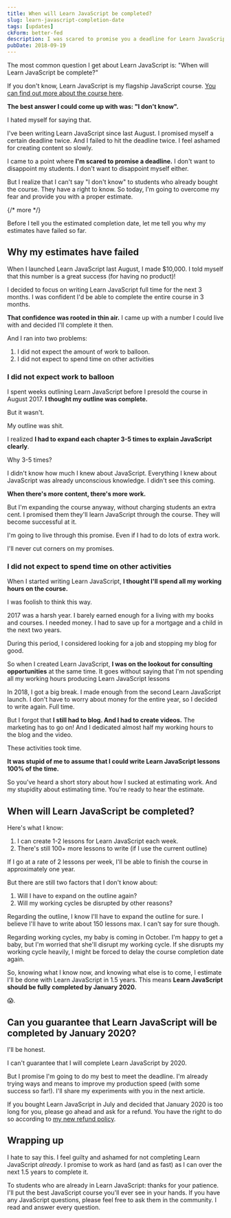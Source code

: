 ```yaml
---
title: When will Learn JavaScript be completed?
slug: learn-javascript-completion-date
tags: [updates]
ckForm: better-fed
description: I was scared to promise you a deadline for Learn JavaScript because I failed to meet my internal deadlines twice. But I'm going to overcome my fear today and tell you when Learn JavaScript will be completed.
pubDate: 2018-09-19
---
```


The most common question I get about Learn JavaScript is: "When will Learn JavaScript be complete?"

If you don't know, Learn JavaScript is my flagship JavaScript course. [You can find out more about the course here](https://learnjavascript.today 'Learn JavaScript with Zell').

**The best answer I could come up with was: "I don't know".**

I hated myself for saying that.

I've been writing Learn JavaScript since last August. I promised myself a certain deadline twice. And I failed to hit the deadline twice. I feel ashamed for creating content so slowly.

I came to a point where **I'm scared to promise a deadline.** I don't want to disappoint my students. I don't want to disappoint myself either.

But I realize that I can't say "I don't know" to students who already bought the course. They have a right to know. So today, I'm going to overcome my fear and provide you with a proper estimate.

{/* more */}

Before I tell you the estimated completion date, let me tell you why my estimates have failed so far.

<div class='jsCkClone' data-should-not-clone></div>

## Why my estimates have failed

When I launched Learn JavaScript last August, I made $10,000. I told myself that this number is a great success (for having no product)!

I decided to focus on writing Learn JavaScript full time for the next 3 months. I was confident I'd be able to complete the entire course in 3 months.

**That confidence was rooted in thin air.** I came up with a number I could live with and decided I'll complete it then.

And I ran into two problems:

1. I did not expect the amount of work to balloon.
2. I did not expect to spend time on other activities

### I did not expect work to balloon

I spent weeks outlining Learn JavaScript before I presold the course in August 2017. **I thought my outline was complete.**

But it wasn't.

My outline was shit.

I realized **I had to expand each chapter 3-5 times to explain JavaScript clearly**.

Why 3-5 times?

I didn't know how much I knew about JavaScript. Everything I knew about JavaScript was already unconscious knowledge. I didn't see this coming.

**When there's more content, there's more work.**

But I'm expanding the course anyway, without charging students an extra cent. I promised them they'll learn JavaScript through the course. They will become successful at it.

I'm going to live through this promise. Even if I had to do lots of extra work.

I'll never cut corners on my promises.

### I did not expect to spend time on other activities

When I started writing Learn JavaScript, **I thought I'll spend all my working hours on the course.**

I was foolish to think this way.

2017 was a harsh year. I barely earned enough for a living with my books and courses. I needed money. I had to save up for a mortgage and a child in the next two years.

During this period, I considered looking for a job and stopping my blog for good.

So when I created Learn JavaScript, **I was on the lookout for consulting opportunities** at the same time. It goes without saying that I'm not spending all my working hours producing Learn JavaScript lessons

In 2018, I got a big break. I made enough from the second Learn JavaScript launch. I don't have to worry about money for the entire year, so I decided to write again. Full time.

But I forgot that **I still had to blog. And I had to create videos.** The marketing has to go on! And I dedicated almost half my working hours to the blog and the video.

These activities took time.

**It was stupid of me to assume that I could write Learn JavaScript lessons 100% of the time.**

So you've heard a short story about how I sucked at estimating work. And my stupidity about estimating time. You're ready to hear the estimate.

## When will Learn JavaScript be completed?

Here's what I know:

1. I can create 1-2 lessons for Learn JavaScript each week.
2. There's still 100+ more lessons to write (if I use the current outline)

If I go at a rate of 2 lessons per week, I'll be able to finish the course in approximately one year.

But there are still two factors that I don't know about:

1. Will I have to expand on the outline again?
2. Will my working cycles be disrupted by other reasons?

Regarding the outline, I know I'll have to expand the outline for sure. I believe I'll have to write about 150 lessons max. I can't say for sure though.

Regarding working cycles, my baby is coming in October. I'm happy to get a baby, but I'm worried that she'll disrupt my working cycle. If she disrupts my working cycle heavily, I might be forced to delay the course completion date again.

So, knowing what I know now, and knowing what else is to come, I estimate I'll be done with Learn JavaScript in 1.5 years. This means **Learn JavaScript should be fully completed by January 2020.**

😱.

## Can you guarantee that Learn JavaScript will be completed by January 2020?

I'll be honest.

I can't guarantee that I will complete Learn JavaScript by 2020.

But I promise I'm going to do my best to meet the deadline. I'm already trying ways and means to improve my production speed (with some success so far!). I'll share my experiments with you in the next article.

If you bought Learn JavaScript in July and decided that January 2020 is too long for you, please go ahead and ask for a refund. You have the right to do so according to [my new refund policy](/blog/changing-my-refund-policy 'Changing refund policies').

## Wrapping up

I hate to say this. I feel guilty and ashamed for not completing Learn JavaScript _already_. I promise to work as hard (and as fast) as I can over the next 1.5 years to complete it.

To students who are already in Learn JavaScript: thanks for your patience. I'll put the best JavaScript course you'll ever see in your hands. If you have any JavaScript questions, please feel free to ask them in the community. I read and answer every question.
